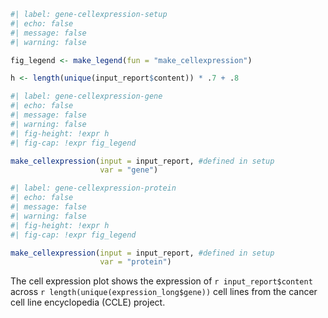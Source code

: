 ```r
#| label: gene-cellexpression-setup
#| echo: false
#| message: false
#| warning: false

fig_legend <- make_legend(fun = "make_cellexpression")

h <- length(unique(input_report$content)) * .7 + .8
```

```r
#| label: gene-cellexpression-gene
#| echo: false
#| message: false
#| warning: false
#| fig-height: !expr h
#| fig-cap: !expr fig_legend

make_cellexpression(input = input_report, #defined in setup
                    var = "gene")

```
  
```r
#| label: gene-cellexpression-protein
#| echo: false
#| message: false
#| warning: false
#| fig-height: !expr h
#| fig-cap: !expr fig_legend

make_cellexpression(input = input_report, #defined in setup
                    var = "protein")

```
  
The cell expression plot shows the expression of `r input_report$content` across `r length(unique(expression_long$gene))` cell lines from the cancer cell line encyclopedia (CCLE) project.  
